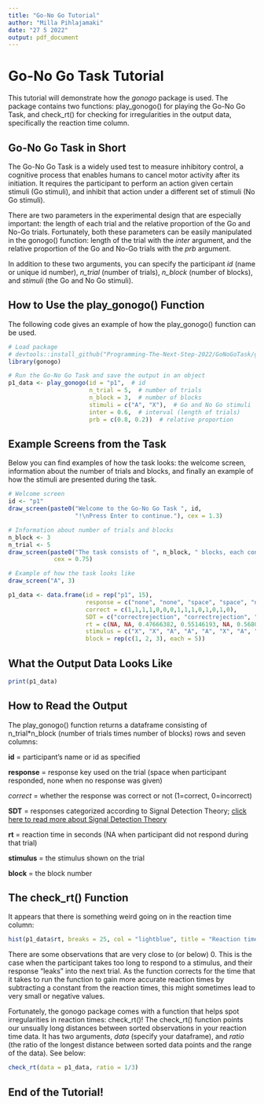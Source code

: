 ```yaml
---
title: "Go-No Go Tutorial"
author: "Milla Pihlajamaki"
date: "27 5 2022"
output: pdf_document
---
```


# Go-No Go Task Tutorial

This tutorial will demonstrate how the *gonogo* package is used. The package contains two functions: play_gonogo() for playing the Go-No Go Task, and check_rt() for checking for irregularities in the output data, specifically the reaction time column. 

## Go-No Go Task in Short

The Go-No Go Task is a widely used test to measure inhibitory control, a cognitive process that enables humans to cancel motor activity after its initiation. It requires the participant to perform an action given certain stimuli (Go stimuli), and inhibit that action under a different set of stimuli (No Go stimuli).

There are two parameters in the experimental design that are especially important: the length of each trial and the relative proportion of the Go and No-Go trials. Fortunately, both these parameters can be easily manipulated in the gonogo() function: length of the trial with the *inter* argument, and the relative proportion of the Go and No-Go trials with the *prb* argument.

In addition to these two arguments, you can specify the participant *id* (name or unique id number), *n_trial* (number of trials), *n_block* (number of blocks), and *stimuli* (the Go and No Go stimuli). 

## How to Use the play_gonogo() Function

The following code gives an example of how the play_gonogo() function can be used.

```r

# Load package
# devtools::install_github("Programming-The-Next-Step-2022/GoNoGoTask/gonogo")
library(gonogo)

```


```r

# Run the Go-No Go Task and save the output in an object
p1_data <- play_gonogo(id = "p1",  # id
                       n_trial = 5,  # number of trials
                       n_block = 3,  # number of blocks
                       stimuli = c("A", "X"),  # Go and No Go stimuli
                       inter = 0.6,  # interval (length of trials)
                       prb = c(0.8, 0.2))  # relative proportion

```


## Example Screens from the Task

Below you can find examples of how the task looks: the welcome screen, information about the number of trials and blocks, and finally an example of how the stimuli are presented during the task.

```r

# Welcome screen
id <- "p1"
draw_screen(paste0("Welcome to the Go-No Go Task ", id,
                   "!\nPress Enter to continue."), cex = 1.3)

# Information about number of trials and blocks
n_block <- 3
n_trial <- 5
draw_screen(paste0("The task consists of ", n_block, " blocks, each consisting of ", n_trial, " trials.\nThere is is a break between each pair of blocks.\nBefore starting the task, there is one practice block of 10 trials.\n Press Enter to start the practice trials."),
             cex = 0.75)

# Example of how the task looks like
draw_screen("A", 3)


```



```r

p1_data <- data.frame(id = rep("p1", 15),
                      response = c("none", "none", "space", "space", "none", "space", "none", "space", "space", "none", "none", "space", "none", "space", "none"),
                      correct = c(1,1,1,1,0,0,0,1,1,1,0,1,0,1,0),
                      SDT = c("correctrejection", "correctrejection", "hit", "hit", "miss", "falsealarm", "miss", "hit", "hit", "correctrejection", "miss", "hit", "miss", "hit", "miss"),
                      rt = c(NA, NA, 0.47666382, 0.55146193, NA, 0.56809711, NA, -0.01646210, 0.59251689, NA, NA, -0.01505090, NA, -0.02203418, NA),
                      stimulus = c("X", "X", "A", "A", "A", "X", "A", "A", "A", "X", "A", "A", "A", "A", "A"),
                      block = rep(c(1, 2, 3), each = 5))

```


## What the Output Data Looks Like

```r

print(p1_data)

```


## How to Read the Output

The play_gonogo() function returns a dataframe consisting of n_trial*n_block (number of trials times number of blocks) rows and seven columns:


**id** = participant's name or id as specified 

**response** = response key used on the trial (space when participant responded, none when no response was given)

*correct* = whether the response was correct or not (1=correct, 0=incorrect)

**SDT** = responses categorized according to Signal Detection Theory; [click here to read more about Signal Detection Theory](https://en.wikipedia.org/wiki/Detection_theory)

**rt** = reaction time in seconds (NA when participant did not respond during that trial)

**stimulus** = the stimulus shown on the trial

**block** = the block number


## The check_rt() Function

It appears that there is something weird going on in the reaction time column:

```r

hist(p1_data$rt, breaks = 25, col = "lightblue", title = "Reaction times (in seconds)", xlab = NULL)

```

There are some observations that are very close to (or below) 0. This is the case when the participant takes too long to respond to a stimulus, and their response "leaks" into the next trial. As the function corrects for the time that it takes to run the function to gain more accurate reaction times by subtracting a constant from the reaction times, this might sometimes lead to very small or negative values.

Fortunately, the gonogo package comes with a function that helps spot irregularities in reaction times: check_rt()! The check_rt() function points our unsually long distances between sorted observations in your reaction time data. It has two arguments, *data* (specify your dataframe), and *ratio* (the ratio of the longest distance between sorted data points and the range of the data). See below:

```r

check_rt(data = p1_data, ratio = 1/3)

```

## End of the Tutorial!
